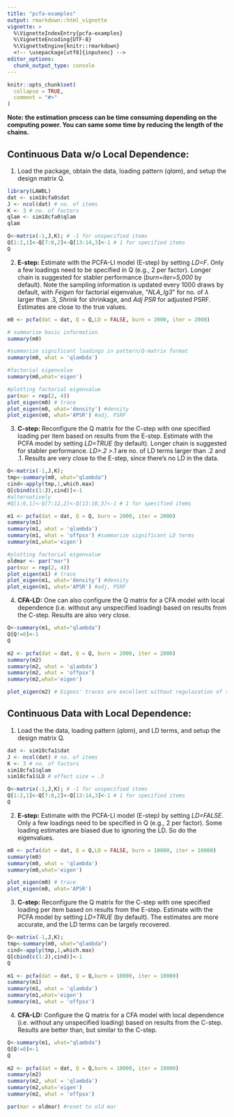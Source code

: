```yaml
---
title: "pcfa-examples"
output: rmarkdown::html_vignette
vignette: >
  %\VignetteIndexEntry{pcfa-examples}
  %\VignetteEncoding{UTF-8}
  %\VignetteEngine{knitr::rmarkdown}
  <!-- \usepackage[utf8]{inputenc} -->
editor_options: 
  chunk_output_type: console
---
```


```r
knitr::opts_chunk$set(
  collapse = TRUE,
  comment = "#>"
)
```

**Note: the estimation process can be time consuming depending on the computing power. You can same some time by reducing the length of the chains.**

## Continuous Data w/o Local Dependence:

1) Load the package, obtain the data, loading pattern (*qlam*), and setup the design matrix Q.

```r
library(LAWBL)
dat <- sim18cfa0$dat
J <- ncol(dat) # no. of items
K <- 3 # no. of factors
qlam <- sim18cfa0$qlam
qlam

Q<-matrix(-1,J,K); # -1 for unspecified items
Q[1:2,1]<-Q[7:8,2]<-Q[13:14,3]<-1 # 1 for specified items
Q
```

2) **E-step:** Estimate with the PCFA-LI model (E-step) by setting *LD=F*. Only a few loadings need to be specified in Q (e.g., 2 per factor). Longer chain is suggested for stabler performance (*burn=iter=5,000* by default). Note the sampling information is updated every 1000 draws by default, with *Feigen* for factorial eigenvalue, "*NLA_lg3*" for no. of $\lambda$ larger than .3, *Shrink* for shrinkage, and *Adj PSR* for adjusted PSRF. Estimates are close to the true values.


```r
m0 <- pcfa(dat = dat, Q = Q,LD = FALSE, burn = 2000, iter = 2000)

# summarize basic information
summary(m0)

#summarize significant loadings in pattern/Q-matrix format
summary(m0, what = 'qlambda') 

#factorial eigenvalue
summary(m0,what='eigen') 

#plotting factorial eigenvalue
par(mar = rep(2, 4))
plot_eigen(m0) # trace
plot_eigen(m0, what='density') #density
plot_eigen(m0, what='APSR') #adj, PSRF
```

3) **C-step:** Reconfigure the Q matrix for the C-step with one specified loading per item based on results from the E-step. Estimate with the PCFA model by setting *LD=TRUE* (by default). Longer chain is suggested for stabler performance. *LD>.2 >.1* are no. of LD terms larger than .2 and .1. Results are very close to the E-step, since there's no LD in the data.

```r
Q<-matrix(-1,J,K);
tmp<-summary(m0, what="qlambda")
cind<-apply(tmp,1,which.max)
Q[cbind(c(1:J),cind)]<-1
#alternatively
#Q[1:6,1]<-Q[7:12,2]<-Q[13:18,3]<-1 # 1 for specified items

m1 <- pcfa(dat = dat, Q = Q, burn = 2000, iter = 2000)
summary(m1)
summary(m1, what = 'qlambda')
summary(m1, what = 'offpsx') #summarize significant LD terms
summary(m1,what='eigen')

#plotting factorial eigenvalue
oldmar <- par("mar")
par(mar = rep(2, 4))
plot_eigen(m1) # trace
plot_eigen(m1, what='density') #density
plot_eigen(m1, what='APSR') #adj, PSRF
```

4) **CFA-LD:** One can also configure the Q matrix for a CFA model with local dependence (i.e. without any unspecified loading) based on results from the C-step. Results are also very close.

```r
Q<-summary(m1, what="qlambda")
Q[Q!=0]<-1
Q

m2 <- pcfa(dat = dat, Q = Q, burn = 2000, iter = 2000)
summary(m2)
summary(m2, what = 'qlambda') 
summary(m2, what = 'offpsx')
summary(m2,what='eigen')

plot_eigen(m2) # Eigens' traces are excellent without regulazation of the loadings
```

## Continuous Data with Local Dependence:

1) Load the the data, loading pattern (*qlam*), and LD terms, and setup the design matrix Q.

```r
dat <- sim18cfa1$dat
J <- ncol(dat) # no. of items
K <- 3 # no. of factors
sim18cfa1$qlam
sim18cfa1$LD # effect size = .3

Q<-matrix(-1,J,K); # -1 for unspecified items
Q[1:2,1]<-Q[7:8,2]<-Q[13:14,3]<-1 # 1 for specified items
Q

```

2) **E-step:** Estimate with the PCFA-LI model (E-step) by setting *LD=FALSE*. Only a few loadings need to be specified in Q (e.g., 2 per factor). Some loading estimates are biased due to ignoring the LD. So do the eigenvalues.

```r
m0 <- pcfa(dat = dat, Q = Q,LD = FALSE, burn = 10000, iter = 10000)
summary(m0)
summary(m0, what = 'qlambda')
summary(m0,what='eigen')

plot_eigen(m0) # trace
plot_eigen(m0, what='APSR')
```

3) **C-step:** Reconfigure the Q matrix for the C-step with one specified loading per item based on results from the E-step. Estimate with the PCFA model by setting *LD=TRUE* (by default). The estimates are more accurate, and the LD terms can be largely recovered.

```r
Q<-matrix(-1,J,K);
tmp<-summary(m0, what="qlambda")
cind<-apply(tmp,1,which.max)
Q[cbind(c(1:J),cind)]<-1
Q

m1 <- pcfa(dat = dat, Q = Q,burn = 10000, iter = 10000)
summary(m1)
summary(m1, what = 'qlambda')
summary(m1,what='eigen')
summary(m1, what = 'offpsx')

```

4) **CFA-LD:** Configure the Q matrix for a CFA model with local dependence (i.e. without any unspecified loading) based on results from the C-step. Results are better than, but similar to the C-step.

```r
Q<-summary(m1, what="qlambda")
Q[Q!=0]<-1
Q

m2 <- pcfa(dat = dat, Q = Q,burn = 10000, iter = 10000)
summary(m2)
summary(m2, what = 'qlambda') 
summary(m2,what='eigen')
summary(m2, what = 'offpsx')

par(mar = oldmar) #reset to old mar
```
